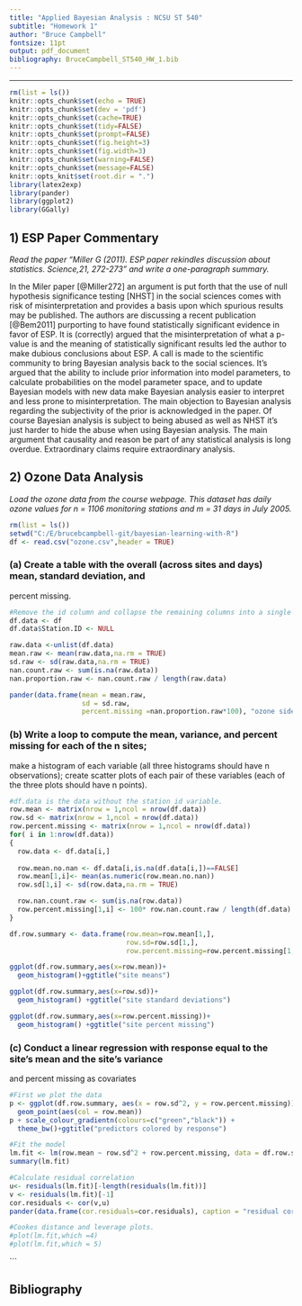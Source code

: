 ```yaml
---
title: "Applied Bayesian Analysis : NCSU ST 540"
subtitle: "Homework 1"
author: "Bruce Campbell"
fontsize: 11pt
output: pdf_document
bibliography: BruceCampbell_ST540_HW_1.bib
---
```


---
```r
rm(list = ls())
knitr::opts_chunk$set(echo = TRUE)
knitr::opts_chunk$set(dev = 'pdf')
knitr::opts_chunk$set(cache=TRUE)
knitr::opts_chunk$set(tidy=FALSE)
knitr::opts_chunk$set(prompt=FALSE)
knitr::opts_chunk$set(fig.height=3)
knitr::opts_chunk$set(fig.width=3)
knitr::opts_chunk$set(warning=FALSE)
knitr::opts_chunk$set(message=FALSE)
knitr::opts_knit$set(root.dir = ".")
library(latex2exp)   
library(pander)
library(ggplot2)
library(GGally)
```


## 1) ESP Paper  Commentary

*Read the paper "Miller G (2011). ESP paper rekindles discussion about statistics. Science,21, 272-273" and write a one-paragraph summary.*

In the Miler paper [@Miller272] an argument is put forth that the use of null hypothesis significance testing [NHST] in the social sciences comes with risk of misinterpretation and provides a basis upon which spurious results may be published.  The authors are discussing a recent publication [@Bem2011] purporting to have found statistically significant evidence in favor of ESP. It is (correctly) argued that the misinterpretation of what a p-value is and the meaning of statistically significant results led the author to make dubious conclusions about ESP.  A call is made to the scientific community to bring Bayesian analysis back to the social sciences. It's argued that the ability to include prior information into model parameters, to calculate probabilities on the model parameter space,  and to update Bayesian models with new data make Bayesian analysis easier to interpret and less prone to misinterpretation.  The main objection to Bayesian analysis regarding the subjectivity of the prior is acknowledged in the paper.  Of course Bayesian analysis is subject to being abused as well as NHST it's just harder to hide the abuse when using Bayesian analysis. The main argument that causality and reason be part of any statistical analysis is long overdue.  Extraordinary claims require extraordinary analysis.


## 2) Ozone Data Analysis

*Load the ozone data from the course webpage. This dataset has daily ozone values for n = 1106 monitoring stations and m = 31 days in July 2005.*

```r
rm(list = ls())
setwd("C:/E/brucebcampbell-git/bayesian-learning-with-R")
df <- read.csv("ozone.csv",header = TRUE)
```

### (a) Create a table with the overall (across sites and days) mean, standard deviation, and
percent missing.

```r
#Remove the id column and collapse the remaining columns into a single one.  
df.data <- df
df.data$Station.ID <- NULL

raw.data <-unlist(df.data)
mean.raw <- mean(raw.data,na.rm = TRUE)
sd.raw <- sd(raw.data,na.rm = TRUE)
nan.count.raw <- sum(is.na(raw.data))
nan.proportion.raw <- nan.count.raw / length(raw.data) 

pander(data.frame(mean = mean.raw, 
                  sd = sd.raw, 
                  percent.missing =nan.proportion.raw*100), "ozone side-days merged summary stats")
```

### (b) Write a loop to compute the mean, variance, and percent missing for each of the n sites;
make a histogram of each variable (all three histograms should have n observations);
create scatter plots of each pair of these variables (each of the three plots should have n
points).


```r
#df.data is the data without the station id variable.
row.mean <- matrix(nrow = 1,ncol = nrow(df.data))
row.sd <- matrix(nrow = 1,ncol = nrow(df.data))
row.percent.missing <- matrix(nrow = 1,ncol = nrow(df.data))
for( i in 1:nrow(df.data))
{
  row.data <- df.data[i,]
  
  row.mean.no.nan <- df.data[i,is.na(df.data[i,])==FALSE]
  row.mean[1,i]<- mean(as.numeric(row.mean.no.nan))
  row.sd[1,i] <- sd(row.data,na.rm = TRUE)

  row.nan.count.raw <- sum(is.na(row.data))
  row.percent.missing[1,i] <- 100* row.nan.count.raw / length(df.data) 
}

df.row.summary <- data.frame(row.mean=row.mean[1,], 
                             row.sd=row.sd[1,],
                             row.percent.missing=row.percent.missing[1,])

ggplot(df.row.summary,aes(x=row.mean))+
  geom_histogram()+ggtitle("site means")

ggplot(df.row.summary,aes(x=row.sd))+
  geom_histogram() +ggtitle("site standard deviations")

ggplot(df.row.summary,aes(x=row.percent.missing))+
  geom_histogram() +ggtitle("site percent missing")

```


### (c) Conduct a linear regression with response equal to the site's mean and the site's variance
and percent missing as covariates


```r
#First we plot the data  
p <- ggplot(df.row.summary, aes(x = row.sd^2, y = row.percent.missing))+ 
  geom_point(aes(col = row.mean))
p + scale_colour_gradientn(colours=c("green","black")) + 
  theme_bw()+ggtitle("predictors colored by response")

#Fit the model
lm.fit <- lm(row.mean ~ row.sd^2 + row.percent.missing, data = df.row.summary)
summary(lm.fit)

#Calculate residual correlation
u<- residuals(lm.fit)[-length(residuals(lm.fit))]
v <- residuals(lm.fit)[-1]
cor.residuals <- cor(v,u)
pander(data.frame(cor.residuals=cor.residuals), caption = "residual correlation")

#Cookes distance and leverage plots.
#plot(lm.fit,which =4)
#plot(lm.fit,which = 5)
```


```


## Bibliography


